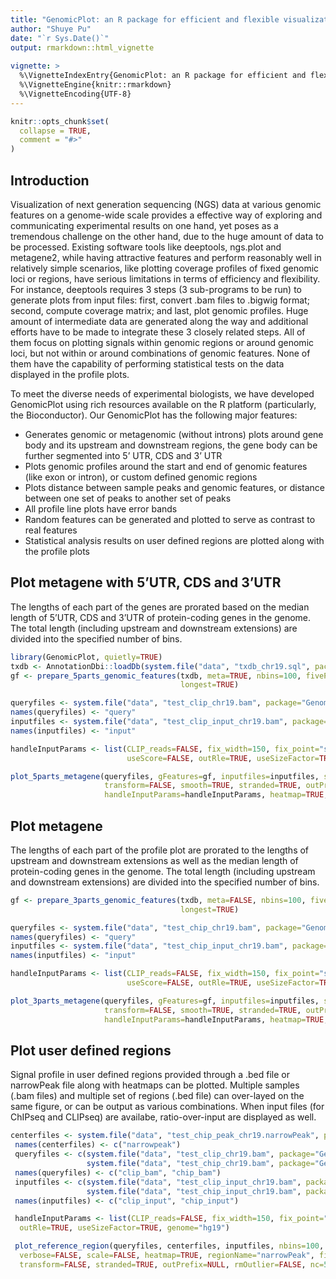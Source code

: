 ```yaml
---
title: "GenomicPlot: an R package for efficient and flexible visualization of NGS coverage profiles"
author: "Shuye Pu"
date: "`r Sys.Date()`"
output: rmarkdown::html_vignette
   
vignette: >
  %\VignetteIndexEntry{GenomicPlot: an R package for efficient and flexible visualization of NGS coverage profiles}
  %\VignetteEngine{knitr::rmarkdown}
  %\VignetteEncoding{UTF-8}
---
```


```r
knitr::opts_chunk$set(
  collapse = TRUE,
  comment = "#>"
)
```

## Introduction

Visualization of next generation sequencing (NGS) data at various genomic features on a genome-wide scale provides a effective way of exploring and communicating experimental results on one hand, yet poses as a tremendous challenge on the other hand, due to the huge amount of data to be processed. Existing software tools like deeptools, ngs.plot and metagene2, while having attractive features and perform reasonably well in relatively simple scenarios, like plotting coverage profiles of fixed genomic loci or regions, have serious limitations in terms of efficiency and flexibility. For instance, deeptools requires 3 steps (3 sub-programs to be run) to generate plots from input files: first, convert .bam files to .bigwig format; second, compute coverage matrix; and last, plot genomic profiles. Huge amount of intermediate data are generated along the way and additional efforts have to be made to integrate these 3 closely related steps. All of them focus on plotting signals within genomic regions or around genomic loci, but not within or around combinations of genomic features. None of them have the capability of performing statistical tests on the data displayed in the profile plots.

To meet the diverse needs of experimental biologists, we have developed GenomicPlot using rich resources available on the R platform (particularly, the Bioconductor). Our GenomicPlot has the following major features:

-   Generates genomic or metagenomic (without introns) plots around gene body and its upstream and downstream regions, the gene body can be further segmented into 5' UTR, CDS and 3' UTR
-   Plots genomic profiles around the start and end of genomic features (like exon or intron), or custom defined genomic regions
-   Plots distance between sample peaks and genomic features, or distance between one set of peaks to another set of peaks
-   All profile line plots have error bands
-   Random features can be generated and plotted to serve as contrast to real features
-   Statistical analysis results on user defined regions are plotted along with the profile plots

## Plot metagene with 5'UTR, CDS and 3'UTR

The lengths of each part of the genes are prorated based on the median length of 5'UTR, CDS and 3'UTR of protein-coding genes in the genome. The total length (including upstream and downstream extensions) are divided into the specified number of bins.

```r
library(GenomicPlot, quietly=TRUE)
txdb <- AnnotationDbi::loadDb(system.file("data", "txdb_chr19.sql", package="GenomicPlotData"))
gf <- prepare_5parts_genomic_features(txdb, meta=TRUE, nbins=100, fiveP=500, threeP=500, 
                                      longest=TRUE)

queryfiles <- system.file("data", "test_clip_chr19.bam", package="GenomicPlotData")
names(queryfiles) <- "query"
inputfiles <- system.file("data", "test_clip_input_chr19.bam", package="GenomicPlotData")
names(inputfiles) <- "input"

handleInputParams <- list(CLIP_reads=FALSE, fix_width=150, fix_point="start", norm=TRUE, 
                          useScore=FALSE, outRle=TRUE, useSizeFactor=TRUE, genome="hg19")

plot_5parts_metagene(queryfiles, gFeatures=gf, inputfiles=inputfiles, scale=FALSE, verbose=FALSE, 
                     transform=FALSE, smooth=TRUE, stranded=TRUE, outPrefix=NULL, 
                     handleInputParams=handleInputParams, heatmap=TRUE, rmOutlier=TRUE, nc=5)

```

## Plot metagene

The lengths of each part of the profile plot are prorated to the lengths of upstream and downstream extensions as well as the median length of protein-coding genes in the genome. The total length (including upstream and downstream extensions) are divided into the specified number of bins.

```r
gf <- prepare_3parts_genomic_features(txdb, meta=FALSE, nbins=100, fiveP=3000, threeP=2000, 
                                      longest=TRUE)

queryfiles <- system.file("data", "test_chip_chr19.bam", package="GenomicPlotData")
names(queryfiles) <- "query"
inputfiles <- system.file("data", "test_chip_input_chr19.bam", package="GenomicPlotData")
names(inputfiles) <- "input"

handleInputParams <- list(CLIP_reads=FALSE, fix_width=150, fix_point="start", norm=TRUE, 
                          useScore=FALSE, outRle=TRUE, useSizeFactor=TRUE, genome="hg19")

plot_3parts_metagene(queryfiles, gFeatures=gf, inputfiles=inputfiles, scale=FALSE, verbose=FALSE, 
                     transform=FALSE, smooth=TRUE, stranded=TRUE, outPrefix=NULL, 
                     handleInputParams=handleInputParams, heatmap=TRUE, rmOutlier=TRUE, nc=5)

```

## Plot user defined regions

Signal profile in user defined regions provided through a .bed file or narrowPeak file along with heatmaps can be plotted. Multiple samples (.bam files) and multiple set of regions (.bed file) can over-layed on the same figure, or can be output as various combinations. When input files (for ChIPseq and CLIPseq) are availabe, ratio-over-input are displayed as well.

```r
centerfiles <- system.file("data", "test_chip_peak_chr19.narrowPeak", package="GenomicPlotData")
 names(centerfiles) <- c("narrowpeak")
 queryfiles <- c(system.file("data", "test_clip_chr19.bam", package="GenomicPlotData"),
                 system.file("data", "test_chip_chr19.bam", package="GenomicPlotData"))
 names(queryfiles) <- c("clip_bam", "chip_bam")
 inputfiles <- c(system.file("data", "test_clip_input_chr19.bam", package="GenomicPlotData"),
                 system.file("data", "test_chip_input_chr19.bam", package="GenomicPlotData"))
 names(inputfiles) <- c("clip_input", "chip_input")

 handleInputParams <- list(CLIP_reads=FALSE, fix_width=150, fix_point="start", norm=TRUE, useScore=FALSE,
  outRle=TRUE, useSizeFactor=TRUE, genome="hg19")

 plot_reference_region(queryfiles, centerfiles, inputfiles, nbins=100, handleInputParams=handleInputParams,
  verbose=FALSE, scale=FALSE, heatmap=TRUE, regionName="narrowPeak", fiveP=500, threeP=500, smooth=TRUE,
  transform=FALSE, stranded=TRUE, outPrefix=NULL, rmOutlier=FALSE, nc=5)


```
